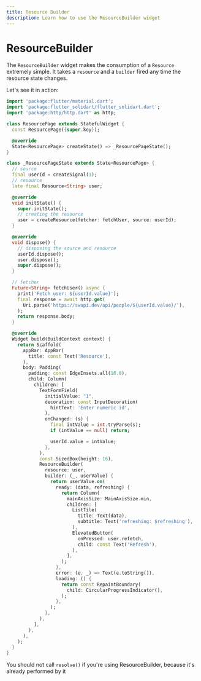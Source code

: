 ```yaml
---
title: Resource Builder
description: Learn how to use the ResourceBuilder widget
---
```


# ResourceBuilder

The `ResourceBuilder` widget makes the consumption of a `Resource` extremely simple.
It takes a `resource` and a `builder` fired any time the resource state changes.

Let's see it in action:
```dart
import 'package:flutter/material.dart';
import 'package:flutter_solidart/flutter_solidart.dart';
import 'package:http/http.dart' as http;

class ResourcePage extends StatefulWidget {
  const ResourcePage({super.key});

  @override
  State<ResourcePage> createState() => _ResourcePageState();
}

class _ResourcePageState extends State<ResourcePage> {
  // source
  final userId = createSignal(1);
  // resource
  late final Resource<String> user;

  @override
  void initState() {
    super.initState();
    // creating the resource
    user = createResource(fetcher: fetchUser, source: userId);
  }

  @override
  void dispose() {
    // disposing the source and resource
    userId.dispose();
    user.dispose();
    super.dispose();
  }

  // fetcher
  Future<String> fetchUser() async {
    print('Fetch user: ${userId.value}');
    final response = await http.get(
      Uri.parse('https://swapi.dev/api/people/${userId.value}/'),
    );
    return response.body;
  }

  @override
  Widget build(BuildContext context) {
    return Scaffold(
      appBar: AppBar(
        title: const Text('Resource'),
      ),
      body: Padding(
        padding: const EdgeInsets.all(16.0),
        child: Column(
          children: [
            TextFormField(
              initialValue: "1",
              decoration: const InputDecoration(
                hintText: 'Enter numeric id',
              ),
              onChanged: (s) {
                final intValue = int.tryParse(s);
                if (intValue == null) return;

                userId.value = intValue;
              },
            ),
            const SizedBox(height: 16),
            ResourceBuilder(
              resource: user,
              builder: (_, userValue) {
                return userValue.on(
                  ready: (data, refreshing) {
                    return Column(
                      mainAxisSize: MainAxisSize.min,
                      children: [
                        ListTile(
                          title: Text(data),
                          subtitle: Text('refreshing: $refreshing'),
                        ),
                        ElevatedButton(
                          onPressed: user.refetch,
                          child: const Text('Refresh'),
                        ),
                      ],
                    );
                  },
                  error: (e, _) => Text(e.toString()),
                  loading: () {
                    return const RepaintBoundary(
                      child: CircularProgressIndicator(),
                    );
                  },
                );
              },
            ),
          ],
        ),
      ),
    );
  }
}
```

<Warning>You should not call `resolve()` if you're using ResourceBuilder, because it's already performed by it</Warning>
